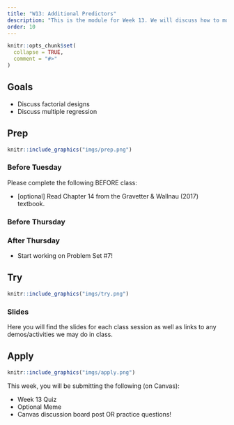 ```yaml
---
title: "W13: Additional Predictors"
description: "This is the module for Week 13. We will discuss how to model data using more than one predictor"
order: 10
---
```


```r
knitr::opts_chunk$set(
  collapse = TRUE,
  comment = "#>"
)
```

## Goals

- Discuss factorial designs
- Discuss multiple regression


## Prep 

:::::{.card .border .border-2 .border-info}
:::: {.grid .g-0}
::: {.g-col-3}
:::: {.card-body}

```r
knitr::include_graphics("imgs/prep.png")
```

::::
:::

::: {.g-col-9}
:::: {.card-body}
### Before Tuesday

Please complete the following BEFORE class:

- [optional] Read Chapter 14 from the Gravetter & Wallnau (2017) textbook.

### Before Thursday

<!-- - Watch <a href="https://drive.google.com/file/d/1aDFkG_VUMJUEkNoE0Y21XhAZgD7yLU6W/view?usp=sharing" target="_blank">Hypothesis Testing (Factorial ANOVA) </a> [33 min] -->

### After Thursday

- Start working on Problem Set #7!

::::
:::
::::
:::::

## Try {.mt-5}

:::::{.card .border .border-2 .border-info}
:::: {.grid .g-0}
::: {.g-col-3}
:::: {.card-body}

```r
knitr::include_graphics("imgs/try.png")
```

::::
:::

::: {.g-col-9}
:::: {.card-body}

### Slides

Here you will find the slides for each class session as well as links to any demos/activities we may do in class.

<!-- <a class="btn btn-outline-info" href="../../slides/W13_additional_predictors_1.pdf" role="button" target="_blank">W13: Slides 1</a> -->

<!-- <a class="btn btn-outline-info" href="../../slides/W13_additional_predictors_2.pdf" role="button" target="_blank">W13: Slides 2</a> -->

::::
:::


::::
:::::

## Apply {.mt-5}

:::::{.card .border .border-2 .border-info}
:::: {.grid .g-0}
::: {.g-col-3}
:::: {.card-body}

```r
knitr::include_graphics("imgs/apply.png")
```

::::
:::

::: {.g-col-9}
:::: {.card-body}

This week, you will be submitting the following (on Canvas):

- Week 13 Quiz
- Optional Meme
- Canvas discussion board post OR practice questions!

::::
:::


::::
:::::